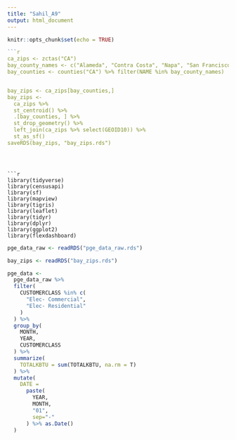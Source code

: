 ```yaml
---
title: "Sahil_A9"
output: html_document
---
```


```r
knitr::opts_chunk$set(echo = TRUE)
```

```r
```r
ca_zips <- zctas("CA")
bay_county_names <- c("Alameda", "Contra Costa", "Napa", "San Francisco", "San Mateo", "Santa Clara", "Solano", "Sonoma")
bay_counties <- counties("CA") %>% filter(NAME %in% bay_county_names)


bay_zips <- ca_zips[bay_counties,]
bay_zips <-
  ca_zips %>% 
  st_centroid() %>% 
  .[bay_counties, ] %>% 
  st_drop_geometry() %>% 
  left_join(ca_zips %>% select(GEOID10)) %>% 
  st_as_sf()
saveRDS(bay_zips, "bay_zips.rds")

```

```



```r
library(tidyverse)
library(censusapi)
library(sf)
library(mapview)
library(tigris)
library(leaflet)
library(tidyr)
library(dplyr)
library(ggplot2)
library(flexdashboard)
```

```r
pge_data_raw <- readRDS("pge_data_raw.rds")

bay_zips <- readRDS("bay_zips.rds")

pge_data <-
  pge_data_raw %>% 
  filter(
    CUSTOMERCLASS %in% c(
      "Elec- Commercial",
      "Elec- Residential"
    )
  ) %>% 
  group_by(
    MONTH, 
    YEAR, 
    CUSTOMERCLASS
  ) %>% 
  summarize(
    TOTALKBTU = sum(TOTALKBTU, na.rm = T)
  ) %>% 
  mutate(
    DATE = 
      paste(
        YEAR,
        MONTH, 
        "01",
        sep="-"
      ) %>% as.Date()
  )
```

